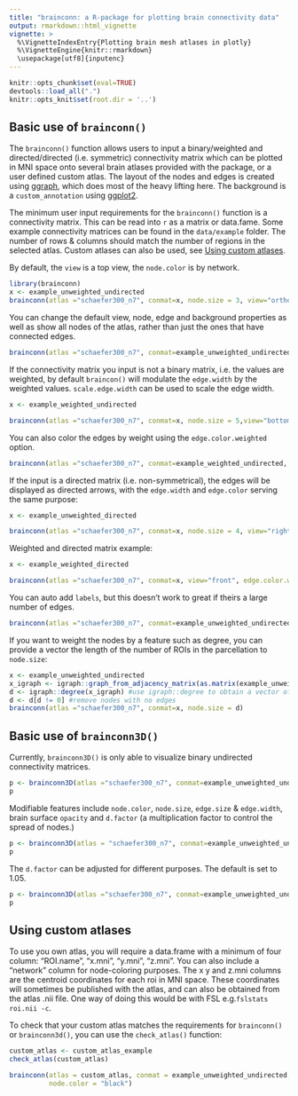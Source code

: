 ```yaml
---
title: "brainconn: a R-package for plotting brain connectivity data"
output: rmarkdown::html_vignette
vignette: >
  %\VignetteIndexEntry{Plotting brain mesh atlases in plotly}
  %\VignetteEngine{knitr::rmarkdown}
  \usepackage[utf8]{inputenc}
---
```


```r
knitr::opts_chunk$set(eval=TRUE)
devtools::load_all(".")
knitr::opts_knit$set(root.dir = '..')
```

## Basic use of `brainconn()`
The `brainconn()` function allows users to input a binary/weighted and directed/directed (i.e. symmetric) connectivity matrix which can be plotted in MNI space onto several brain atlases provided with the package, or a user defined custom atlas. The layout of the nodes and edges is created using [ggraph](https://github.com/thomasp85/ggraph), which does most of the heavy lifting here. The background is a `custom_annotation` using [ggplot2](https://github.com/tidyverse/ggplot2). 

The minimum user input requirements for the `brainconn()` function is a connectivity matrix. This can be read into `r` as a matrix or data.fame. Some example connectivity matrices can be found in the `data/example` folder. The number of rows & columns should match the number of regions in the selected atlas. Custom atlases can also be used, see [Using custom atlases]. 

By default, the `view` is a top view, the `node.color` is by network.

```r
library(brainconn)
x <- example_unweighted_undirected
brainconn(atlas ="schaefer300_n7", conmat=x, node.size = 3, view="ortho")
```



You can change the default view, node, edge and background properties as well as show all nodes of the atlas, rather than just the ones that have connected edges.  
```r
brainconn(atlas ="schaefer300_n7", conmat=example_unweighted_undirected, view="left", node.size = 3, node.color = "hotpink", edge.width = 2, edge.color="darkblue", edge.alpha = 0.8, all.nodes = T, show.legend = F)
```

If the connectivity matrix you input is not a binary matrix, i.e. the values are weighted, by default `braincon()` will modulate the `edge.width` by the weighted values. `scale.edge.width` can be used to scale the edge width.

```r
x <- example_weighted_undirected

brainconn(atlas ="schaefer300_n7", conmat=x, node.size = 5,view="bottom", scale.edge.width = c(1,3), background.alpha = 0.4, show.legend = F)
```

You can also color the edges by weight using the `edge.color.weighted` option.

```r

brainconn(atlas ="schaefer300_n7", conmat=example_weighted_undirected, node.size = 7,view="bottom", edge.width = 2, edge.color.weighted = T, show.legend = T)
```

If the input is a directed matrix (i.e. non-symmetrical), the edges will be displayed as directed arrows, with the `edge.width` and `edge.color` serving the same purpose:

```r
x <- example_unweighted_directed

brainconn(atlas ="schaefer300_n7", conmat=x, node.size = 4, view="right", edge.alpha = 0.6)
```

Weighted and directed matrix example:
```r
x <- example_weighted_directed

brainconn(atlas ="schaefer300_n7", conmat=x, view="front", edge.color.weighted=T)
```


You can auto add `labels`, but this doesn't work to great if theirs a large number of edges. 
```r
brainconn(atlas ="schaefer300_n7", conmat=example_unweighted_undirected, labels = T, label.size = 2, node.size = 3)
```

If you want to weight the nodes by a feature such as degree, you can provide a vector the length of the number of ROIs in the parcellation to `node.size`: 

```r
x <- example_unweighted_undirected
x_igraph <- igraph::graph_from_adjacency_matrix(as.matrix(example_unweighted_undirected)) #convert connectivity matrix into an graph object.
d <- igraph::degree(x_igraph) #use igraph::degree to obtain a vector of nodal degree
d <- d[d != 0] #remove nodes with no edges 
brainconn(atlas ="schaefer300_n7", conmat=x, node.size = d)
```



## Basic use of `brainconn3D()`
Currently, `brainconn3D()` is only able to visualize binary undirected connectivity matrices. 

```r
p <- brainconn3D(atlas ="schaefer300_n7", conmat=example_unweighted_undirected, show.legend = F)
p
```

Modifiable features include `node.color`, `node.size`, `edge.size` & `edge.width`, brain surface `opacity` and `d.factor` (a multiplication factor to control the spread of nodes.)
```r
p <- brainconn3D(atlas = "schaefer300_n7", conmat=example_unweighted_undirected, edge.width = 6, edge.color = "green", node.size = 8, node.color = "red", show.legend = F)
p
```


The `d.factor` can be adjusted for different purposes. The default is set to 1.05.
```r
p <- brainconn3D(atlas ="schaefer300_n7", conmat=example_unweighted_undirected, edge.width = 3, edge.color = "brown", node.size = 3, d.factor = 1.3, all.nodes = T, opacity = 0.3, show.legend = F)
p
```

## Using custom atlases

To use you own atlas, you will require a data.frame with a minimum of four column: "ROI.name", "x.mni", "y.mni", "z.mni". You can also include a "network" column for node-coloring purposes. The x y and z.mni columns are the centroid coordinates for each roi in MNI space. These coordinates will sometimes be published with the atlas, and can also be obtained from the atlas .nii file. One way of doing this would be with FSL e.g.`fslstats roi.nii -c`.

To check that your custom atlas matches the requirements for `brainconn()` or `brainconn3d()`, you can use the `check_atlas()` function:

```r
custom_atlas <- custom_atlas_example
check_atlas(custom_atlas)

brainconn(atlas = custom_atlas, conmat = example_unweighted_undirected,
          node.color = "black")
```



